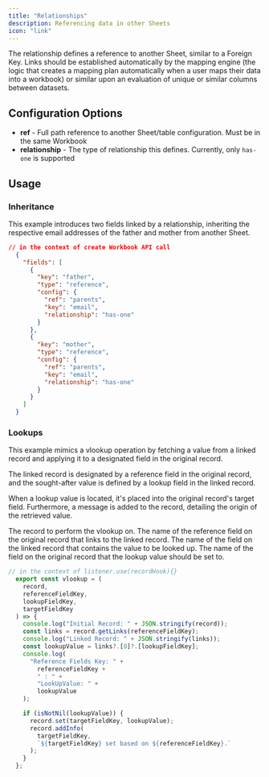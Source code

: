 ```yaml
---
title: "Relationships"
description: Referencing data in other Sheets
icon: "link"
---
```


The relationship defines a reference to another Sheet, similar to a Foreign Key.
Links should be established automatically by the mapping engine (the logic that
creates a mapping plan automatically when a user maps their data into a workbook)
or similar upon an evaluation of unique or similar columns between datasets.

## Configuration Options

- **ref** - Full path reference to another Sheet/table configuration. Must be in
the same Workbook
- **relationship** - The type of relationship this defines. Currently, only
`has-one` is supported

## Usage

### Inheritance

This example introduces two fields linked by a relationship, inheriting the
respective email addresses of the father and mother from another Sheet.

```json workbooks.create
// in the context of create Workbook API call
  {
    "fields": [
      {
        "key": "father",
        "type": "reference",
        "config": {
          "ref": "parents",
          "key": "email",
          "relationship": "has-one"
        }
      },
      {
        "key": "mother",
        "type": "reference",
        "config": {
          "ref": "parents",
          "key": "email",
          "relationship": "has-one"
        }
      }
    ]
  }
```


### Lookups

This example mimics a vlookup operation by fetching a value from a linked record
and applying it to a designated field in the original record.

The linked record is designated by a reference field in the original record, and
the sought-after value is defined by a lookup field in the linked record.

When a lookup value is located, it's placed into the original record's target
field. Furthermore, a message is added to the record, detailing the origin of
the retrieved value.

<ParamField path="record" type="Object">
  The record to perform the vlookup on.
</ParamField>

<ParamField path="referenceFieldKey" type="string">
  The name of the reference field on the original record that links to the
  linked record.
</ParamField>

<ParamField path="lookupFieldKey" type="string">
  The name of the field on the linked record that contains the value to be
  looked up.
</ParamField>

<ParamField path="targetFieldKey" type="string">
  The name of the field on the original record that the lookup value should be
  set to.
</ParamField>

```jsx
// in the context of listener.use(recordHook){}
  export const vlookup = (
    record,
    referenceFieldKey,
    lookupFieldKey,
    targetFieldKey
  ) => {
    console.log("Initial Record: " + JSON.stringify(record));
    const links = record.getLinks(referenceFieldKey);
    console.log("Linked Record: " + JSON.stringify(links));
    const lookupValue = links?.[0]?.[lookupFieldKey];
    console.log(
      "Reference Fields Key: " +
        referenceFieldKey +
        " : " +
        "LookUpValue: " +
        lookupValue
    );

    if (isNotNil(lookupValue)) {
      record.set(targetFieldKey, lookupValue);
      record.addInfo(
        targetFieldKey,
        `${targetFieldKey} set based on ${referenceFieldKey}.`
      );
    }
  };
```
